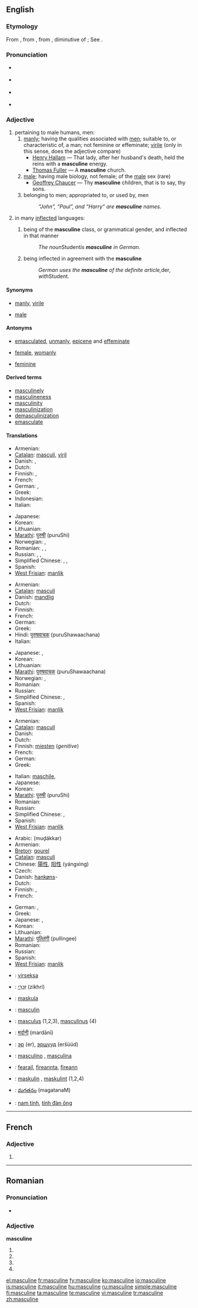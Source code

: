 {{wikipedia}}
==English==

===Etymology===
From {{etyl|fro}} {{term|masculin}}, from {{etyl|la}} {{term|masculinus}}, from {{term|masculus||male, manly}}, diminutive of {{term|mas||a male}}; See {{term|male}}.

===Pronunciation===
* {{a|RP}} {{IPA|/ˈmæskjʊlɪn/|/ˈmæskjəlɪn/}}
* {{a|US}} {{IPA|/ˈmæskjuːlɪn/|/ˈmæskjəlɪn/}}
* {{a|AusE}} {{IPA|/ˈmæskjələn/}}
* {{audio|en-us-masculine.ogg|Audio (US)}}

===Adjective===
{{en-adj}}

# pertaining to male humans, men:
## [[manly]]; having the qualities associated with [[man|men]]; suitable to, or characteristic of, a man; not feminine or effeminate; [[virile]] (only in this sense, does the adjective compare)
##* [[w:Henry Hallam|Henry Hallam]] — That lady, after her husband's death, held the reins with a '''masculine''' energy.
##* [[w:Thomas Fuller|Thomas Fuller]] — A '''masculine''' church.
## [[male]]; having male biology, not female; of the [[male]] sex (rare)
##* [[w:Geoffrey Chaucer|Geoffrey Chaucer]] — Thy '''masculine''' children, that is to say, thy sons.
## belonging to men; appropriated to, or used by, men
##: ''“John”, “Paul”, and “Harry” are '''masculine''' names.''
# {{grammar}} in many [[inflected]] languages:
## {{context|of a [[noun]]}} being of the '''masculine''' class, or grammatical gender, and inflected in that manner
##: ''The noun ''Student'' is '''masculine''' in German.''
## {{context|of some other parts of speech}} being inflected in agreement with the '''masculine'''
##: ''German uses the '''masculine''' of the definite article, ''der'', with ''Student''.''

====Synonyms====
* {{sense|having qualities of male gender}} [[manly]], [[virile]]
* {{sense|of the male sex}} [[male]]

====Antonyms====
* {{sense|having qualities of male gender}} [[emasculated]], [[unmanly]], [[epicene]] and [[effeminate]]
* {{sense|of the male sex}} [[female]], [[womanly]]
* {{sense|grammar}} [[feminine]]

====Derived terms====
* [[masculinely]]
* [[masculineness]]
* [[masculinity]]
* [[masculinization]]
* [[demasculinization]]
* [[emasculate]]

====Translations====
{{trans-top|having male qualities, not feminine or effeminate.}}
* Armenian: {{t-|hy|առնական|tr=aṙnakan|xs=Armenian}}
* [[Catalan]]: [[masculí]], [[viril]]
* Danish: {{t-|da|maskulin}}, {{t-|da|mandig}}
* Dutch: {{t+|nl|mannelijk}}
* Finnish: {{t-|fi|miehekäs}}, {{t-|fi|maskuliininen}}
* French: {{t+|fr|masculin}}
* German: {{t+|de|männlich}}, {{t+|de|maskulin}}
* Greek: {{t+|el|ανδρικός|m|tr=andrikós|sc=Grek}}
* Indonesian: {{t-|id|maskulin|xs=Indonesian}}
* Italian: {{t-|it|masculino|m}}
{{trans-mid}}
* Japanese: {{t|ja|男性的な|tr=だんせいてきな|sc=Jpan}}
* Korean: {{t-|ko|남자 같은|tr=namja gateun|sc=Hang}}
* Lithuanian: {{t+|lt|vyriškas|xs=Lithuanian}}
* [[Marathi]]: [[पुरुषी]] (puruShi)
* Norwegian: {{t-|no|maskulin}},  {{t-|no|mandig}}
* Romanian: {{t-|ro|masculin}}, {{t+|ro|bărbătesc}}, {{t+|ro|viril}}
* Russian: {{t+|ru|мужской|tr=mužskój|sc=Cyrl}}, {{t+|ru|мужеподобный|tr=mužepodóbnyj|sc=Cyrl}}, {{t-|ru|маскулинный|tr=maskulínnyj|sc=Cyrl}}
* Simplified Chinese: {{tø|zh-cn|男性的}},  {{tø|zh-cn|男子气的}},  {{tø|zh-cn|男子汉的}}
* Spanish: {{t+|es|masculino|m}}
* [[West Frisian]]: [[manlik]]
{{trans-bottom}}

{{trans-top|of the male sex; biologically male, not female; manly}}
* Armenian: {{t-|hy|արական|tr=arakan|xs=Armenian}}
* [[Catalan]]: [[masculí]]
* Danish: [[mandlig]]
* Dutch: {{t+|nl|mannelijk}}
* Finnish: {{t+|fi|miespuolinen}}
* French: {{t+|fr|masculin}}
* German: {{t+|de|männlich}}
* Greek: {{t+|el|αρσενικός|m|s|tr=arsenikós|sc=Grek}}
* Hindi: [[पुरुषवाचक]] (puruShawaachana)
* Italian: {{t-|it|masculino|m}}
{{trans-mid}}
* Japanese: {{t-|ja|男らしい|tr=otokorashii|sc=Jpan}}, {{t|ja|男の|tr=otoko no|sc=Jpan}}
* Korean: {{t-|ko|남자다운|tr=namjadaun|sc=Hang}}
* Lithuanian: {{t+|lt|vyriškas|xs=Lithuanian}}
* [[Marathi]]: [[पुरुषवाचक]] (puruShawaachana)
* Norwegian: {{t-|no|maskulin}},  {{t-|no|mandig}}
* Romanian: {{t-|ro|masculin}}
* Russian: {{t+|ru|мужской|tr=mužskój|sc=Cyrl}}
* Simplified Chinese: {{tø|zh-cn|男的}},  {{tø|zh-cn|男性的}}
* Spanish: {{t+|es|masculino|m}}
* [[West Frisian]]: [[manlik]]
{{trans-bottom}}

{{trans-top|belonging to males; appropriated to, or used by, males}}
* Armenian: {{t|hy|տղամարդու|tr=tġamardu|xs=Armenian}}
* [[Catalan]]: [[masculí]]
* Danish: {{t-|da|maskulin}}
* Dutch: {{t+|nl|mannelijk}}
* Finnish: [[mies#Finnish|miesten]] (''genitive'')
* French: {{t+|fr|masculin}}
* German: {{t-|de|Männer-}}
* Greek: {{t+|el|ανδρικός|m|tr=andrikós|sc=Grek}}
{{trans-mid}}
* Italian: [[maschile]],
* Japanese: {{t|ja|男性の|tr=だんせいの|sc=Jpan}}
* Korean: {{t-|ko|남자의|tr=namjaui|sc=Hang}}
* [[Marathi]]: [[पुरुषी]] (puruShi)
* Romanian: {{t-|ro|masculin}}
* Russian: {{t+|ru|мужской|tr=mužskój|sc=Cyrl}}
* Simplified Chinese: {{tø|zh-cn|男的}},  {{tø|zh-cn|男性的}}
* Spanish: {{t+|es|masculino|m}}
* [[West Frisian]]: [[manlik]]
{{trans-bottom}}

{{trans-top|(''grammar'') of a noun being of the masculine class, of some other parts of speech being inflected in the masculine manner}}
* Arabic: {{Arab|[[مذكر]]}} (muḏákkar) {{m}}
* Armenian: {{t-|hy|արական|tr=arakan|xs=Armenian}}
* [[Breton]]: [[gourel]]
* [[Catalan]]: [[masculí]]
* Chinese: [[陽性]], [[阳性]] (yángxìng)
* Czech: {{t+|cs|mužský|m}}
* Danish: [[hankøn]]s-
* Dutch: {{t+|nl|mannelijk}}
* Finnish: {{t-|fi|maskuliininen}}, {{t+|fi|maskuliini|alt=maskuliini-}}
* French: {{t+|fr|masculin}}
{{trans-mid}}
* German: {{t+|de|männlich}}, {{t+|de|maskulin}}
* Greek: {{t+|el|αρσενικός|m|s|tr=arsenikós|sc=Grek}}
* Japanese: {{t-|ja|男性名詞|tr=danseimeishi|sc=Jpan}}, {{t+|ja|男性|tr=dansei|sc=Jpan}}
* Korean: {{t+|ko|남성|tr=namseong|sc=Hang}}
* Lithuanian: {{t+|lt|vyriškas|xs=Lithuanian}}
* [[Marathi]]: [[पुल्लिंगी]] (pullingee)
* Romanian: {{t-|ro|masculin}}
* Russian: {{t+|ru|мужской|tr=mužskój|sc=Cyrl}}
* Spanish: {{t+|es|masculino|m}}
* [[West Frisian]]: [[manlik]]
{{trans-bottom}}

{{checktrans-top}}
* {{ttbc|Esperanto}}: [[virseksa]]
* {{ttbc|Hebrew}}: [[זכרי|זִכְרִי]] (zikhrí) {{m}}
* {{ttbc|Ido}}: [[maskula]]
* {{ttbc|Interlingua}}: [[masculin]]
* {{ttbc|Latin}}: [[masculus]] (1,2,3), [[masculinus]] (4)
* {{ttbc|Marathi}}: [[मर्दानी]] (mardānī)
{{trans-mid}}
* {{ttbc|Mongolian}}: [[эр]] (er), [[эршүүд]] (eršüüd)
* {{ttbc|Portuguese}}: [[masculino]] {{m}}, [[masculina]] {{f}}
* {{ttbc|Scottish Gaelic}}: [[fearail]], [[fireannta]], [[fireann]]
* {{ttbc|Swedish}}: [[maskulin]] {{c}}, [[maskulint]] {{n}} (1,2,4)
* {{ttbc|Telugu}}: [[మగతనం]] (magatanaM)
* {{ttbc|Vietnamese}}: [[nam tính]], [[tính đàn ông]]
{{trans-bottom}}

{{anagrams:en/aceilmnsu}}
----

==French==

===Adjective===
{{fr-adj-form}} {{f}}

# {{form of|feminine|masculin|lang=French}}

----

==Romanian==

===Pronunciation===
* {{IPA|[mas.ku'li.ne]|lang=ro}}

===Adjective===
'''masculine'''

# {{ro-form-adj|fp|n|masculin}}
# {{ro-form-adj|fp|a|masculin}}
# {{ro-form-adj|np|n|masculin}}
# {{ro-form-adj|np|a|masculin}}

[[el:masculine]]
[[fr:masculine]]
[[fy:masculine]]
[[ko:masculine]]
[[io:masculine]]
[[is:masculine]]
[[it:masculine]]
[[hu:masculine]]
[[ru:masculine]]
[[simple:masculine]]
[[fi:masculine]]
[[ta:masculine]]
[[te:masculine]]
[[vi:masculine]]
[[tr:masculine]]
[[zh:masculine]]